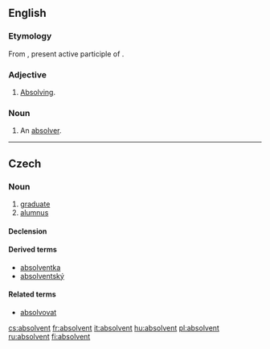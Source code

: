 {{also|Absolvent}}
==English==

===Etymology===
From {{etyl|la|en}} {{term|absolvens|absolvēns|lang=la}}, present active participle of {{term|absolvo|absolvō|absolve|lang=la}}.

===Adjective===
{{en-adj}}

# {{rare}} [[absolving|Absolving]].

===Noun===
{{en-noun}}

# {{rare}} An [[absolver]].

----

==Czech==

===Noun===
{{cs-noun|g=m}}

# [[graduate]] {{gloss|from a university}}
# [[alumnus]] {{gloss|graduate of an educational institution}}

====Declension====
{{cs-decl-noun-auto|ma|absolve|n|t}}

====Derived terms====
* [[absolventka]]
* [[absolventský]]

====Related terms====
* [[absolvovat]]

[[cs:absolvent]]
[[fr:absolvent]]
[[it:absolvent]]
[[hu:absolvent]]
[[pl:absolvent]]
[[ru:absolvent]]
[[fi:absolvent]]